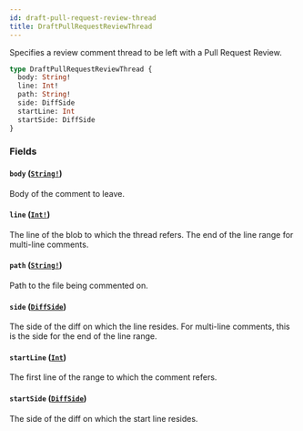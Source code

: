 ```yaml
---
id: draft-pull-request-review-thread
title: DraftPullRequestReviewThread
---
```


Specifies a review comment thread to be left with a Pull Request Review.

```graphql
type DraftPullRequestReviewThread {
  body: String!
  line: Int!
  path: String!
  side: DiffSide
  startLine: Int
  startSide: DiffSide
}
```

### Fields

#### `body` ([`String!`](/docs/api/scalars/string))

Body of the comment to leave.

#### `line` ([`Int!`](/docs/api/scalars/int))

The line of the blob to which the thread refers. The end of the line range for multi-line comments.

#### `path` ([`String!`](/docs/api/scalars/string))

Path to the file being commented on.

#### `side` ([`DiffSide`](/docs/api/enums/diff-side))

The side of the diff on which the line resides. For multi-line comments, this is the side for the end of the line range.

#### `startLine` ([`Int`](/docs/api/scalars/int))

The first line of the range to which the comment refers.

#### `startSide` ([`DiffSide`](/docs/api/enums/diff-side))

The side of the diff on which the start line resides.

